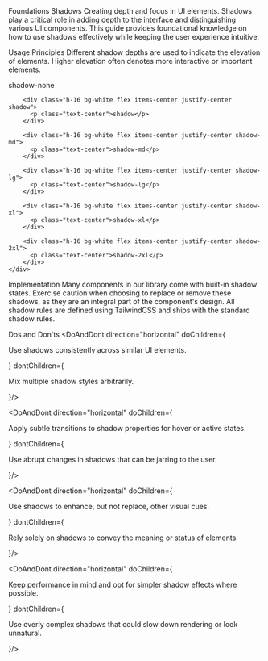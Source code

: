 
<Meta title="Foundations/Shadows" />

<Unstyled>
  <Subheading>Foundations</Subheading>
  <Heading level="1">Shadows</Heading>
  <Lead>Creating depth and focus in UI elements.</Lead>
  <Paragraph> Shadows play a critical role in adding depth to the interface and distinguishing various UI components. This guide provides foundational knowledge on how to use shadows effectively while keeping the user experience intuitive.</Paragraph>
  
  <Heading level="2">Usage Principles</Heading>
  <Paragraph>Different shadow depths are used to indicate the elevation of elements. Higher elevation often denotes more interactive or important elements.</Paragraph>

  <div class="my-4">  
    <div class="grid grid-cols-1 md:grid-cols-6 gap-8 canvas-alt rounded-xl p-8">
        <div class="h-16 bg-white flex items-center justify-center shadow-none">
          <p class="text-center">shadow-none</p>
        </div>
    
        <div class="h-16 bg-white flex items-center justify-center shadow">
          <p class="text-center">shadow</p>
        </div>
    
        <div class="h-16 bg-white flex items-center justify-center shadow-md">
          <p class="text-center">shadow-md</p>
        </div>
        
        <div class="h-16 bg-white flex items-center justify-center shadow-lg">
          <p class="text-center">shadow-lg</p>
        </div>
        
        <div class="h-16 bg-white flex items-center justify-center shadow-xl">
          <p class="text-center">shadow-xl</p>
        </div>

        <div class="h-16 bg-white flex items-center justify-center shadow-2xl">
          <p class="text-center">shadow-2xl</p>
        </div>
    </div>
  </div>

  <Heading level="2">Implementation</Heading>
  <Paragraph className="mb-4">Many components in our library come with built-in shadow states. Exercise caution when choosing to replace or remove these shadows, as they are an integral part of the component's design. All shadow rules are defined using TailwindCSS and ships with the standard shadow rules.</Paragraph>

  <Heading level="3">Dos and Don'ts</Heading>
  <DoAndDont direction="horizontal"  doChildren={<p>Use shadows consistently across similar UI elements.</p>} 
          dontChildren={<p>Mix multiple shadow styles arbitrarily.</p>}/>

  <DoAndDont direction="horizontal"  doChildren={<p>Apply subtle transitions to shadow properties for hover or active states.</p>} 
          dontChildren={<p>Use abrupt changes in shadows that can be jarring to the user.</p>}/>

  <DoAndDont direction="horizontal"  doChildren={<p>Use shadows to enhance, but not replace, other visual cues.</p>} 
          dontChildren={<p>Rely solely on shadows to convey the meaning or status of elements.</p>}/>


  <DoAndDont direction="horizontal"  doChildren={<p>Keep performance in mind and opt for simpler shadow effects where possible.</p>} 
          dontChildren={<p>Use overly complex shadows that could slow down rendering or look unnatural.</p>}/>

</Unstyled>

